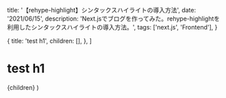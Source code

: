 
  title: '【rehype-highlight】シンタックスハイライトの導入方法',
  date: '2021/06/15',
  description:
    'Next.jsでブログを作ってみた。rehype-highlightを利用したシンタックスハイライトの導入方法。',
  tags: ['next.js', 'Frontend'],
}

  {
    title: 'test h1',
    children: [],
  },
]

# test h1

  <Layout meta={meta} type="post">
    {children}
  </Layout>
)
